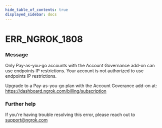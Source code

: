 ```yaml
---
hide_table_of_contents: true
displayed_sidebar: docs
---
```



# ERR_NGROK_1808

### Message

Only Pay-as-you-go accounts with the Account Governance add-on can use endpoints IP restrictions.
Your account is not authorized to use endpoints IP restrictions.

Upgrade to a Pay-as-you-go plan with the Account Goverance add-on at: https://dashboard.ngrok.com/billing/subscription

<ErrorDetails error="err_ngrok_1808" />

### Further help

If you're having trouble resolving this error, please reach out to [support@ngrok.com](mailto:support@ngrok.com?subject=Help%20with%20ERR_NGROK_1808)
